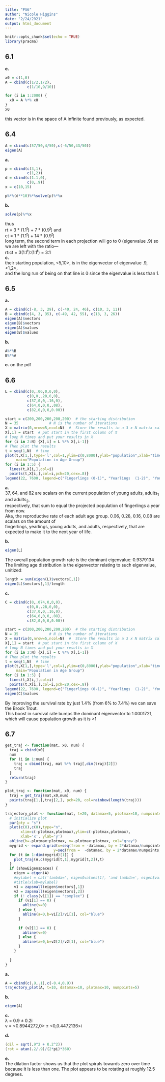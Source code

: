 ```yaml
---
title: "PS6"
author: "Nicole Higgins"
date: "2/24/2021"
output: html_document
---
```


```r
knitr::opts_chunk$set(echo = TRUE)
library(pracma)
```

## 6.1
**e.**
```r
x0 = c(1,0)
A = cbind(c(1/2,1/2),
          c(1/10,9/10))

for (i in 1:2000) {
  x0 = A %*% x0
}
x0
```
this vector is in the space of A infinite found previously, as expected.

## 6.4

```r
A = cbind(c(57/50,4/50),c(-6/50,43/50))
eigen(A)
```
**a.**
```r
p = cbind(c(3,1),
          c(1,2))
d = cbind(c(1.1,0),
          c(0,.9))
x = c(10,15)

p%*%(d**10)%*%solve(p)%*%x
```
**b.**
```r
solve(p)%*%x
```
thus  
rt = 3  * (1.1^t^) + 7 * (0.9^t^) and  
ct = 1 * (1.1^t^) + 14 * (0.9^t^)  
long term, the second term in each projection will go to 0 (eigenvalue .9) so we are left with the ratio—  
rt:ct = 3(1.1^t^):(1.1^t^) = 3:1  
**c.**  
their starting population, <5,10>, is in the eigenvector of eigenvalue .9, <1,2>,  
and the long run of being on that line is 0 since the eigenvalue is less than 1. 

## 6.5

**a.**
```r
A = cbind(c(-8, 3, 29), c(-40, 24, 46), c(10, 3, 11))
B = cbind(c(4, 3, 35), c(-49, 42, 55), c(13, 3, 26))
eigen(A)$vectors
eigen(B)$vectors
eigen(A)$values
eigen(B)$values
```
**b.**
```r
A%*%B
B%*%A
```
**c.**
on the pdf

## 6.6

```r
L = cbind(c(0,.06,0,0,0),
          c(0,0,.28,0,0),
          c(37,0,0,.16,0),
          c(64,0,0,0,.08),
          c(82,0,0,0,0.00))

start = c(200,200,200,200,200)  # the starting distribution
N = 35              # N is the number of iterations
X = matrix(0,nrow=5,ncol=N)  #  Store the results in a 3 x N matrix called X
X[,1] = start  # put start in the first column of X
# loop N times and put your results in X
for (i in 2:N) {X[,i] = L %*% X[,i-1]}
# Then plot the results
t = seq(1,N)  # time
plot(t,X[1,],type='l',col=1,ylim=c(0,8000),ylab="population",xlab="time (year)",
     main="Population in Age Group")
for (i in 1:5) {
  lines(t,X[i,],col=i)
  points(t,X[i,],col=i,pch=20,cex=.8)}
legend(22, 7600, legend=c("Fingerlings (0-1)", "Yearlings  (1-2)", "Young Adults (2-3)","Adults (3-4)","Adults (4-5)"), col=1:5, lty=1)
```

**a.**  
37, 64, and 82 are scalars on the current population of young adults, adults~1~ and adults~2~,  
respectively, that sum to equal the projected population of fingerlings a year from now.  
Aka, the reproductive rate of each adult age group.
0.06, 0.28, 0.16, 0.08 are scalars on the amount of  
fingerlings, yearlings, young adults, and adults, respectively, that are expected to make it to the next year of life.

**b.**
```r
eigen(L)
```
The overall population growth rate is the dominant eigenvalue: 0.9379134
The limiting age distribution is the eigenvector relating to such eigenvalue, unitized: 
```r
length = sum(eigen(L)$vectors[,1])
eigen(L)$vectors[,1]/length
```

**c.**
```r
C = cbind(c(0,.074,0,0,0),
          c(0,0,.28,0,0),
          c(37,0,0,.16,0),
          c(64,0,0,0,.08),
          c(82,0,0,0,0.00))

start = c(200,200,200,200,200)  # the starting distribution
N = 35              # N is the number of iterations
X = matrix(0,nrow=5,ncol=N)  #  Store the results in a 3 x N matrix called X
X[,1] = start  # put start in the first column of X
# loop N times and put your results in X
for (i in 2:N) {X[,i] = C %*% X[,i-1]}
# Then plot the results
t = seq(1,N)  # time
plot(t,X[1,],type='l',col=1,ylim=c(0,8000),ylab="population",xlab="time (year)",
     main="Population in Age Group")
for (i in 1:5) {
  lines(t,X[i,],col=i)
  points(t,X[i,],col=i,pch=20,cex=.8)}
legend(22, 7600, legend=c("Fingerlings (0-1)", "Yearlings  (1-2)", "Young Adults (2-3)","Adults (3-4)","Adults (4-5)"), col=1:5, lty=1)
eigen(C)$values
```
By improving the survival rate by just 1.4% (from 6% to 7.4%) we can save the Brook Trout.  
This boost in survival rate bumps the dominant eigenvector to 1.0001721, which will cause population growth as it is >1

## 6.7

```r
get_traj <- function(mat, x0, num) {
  traj = cbind(x0) 
  num
  for (i in 1:num) {
    traj = cbind(traj, mat %*% traj[,dim(traj)[2]])
    traj
  }
  return(traj)
}

plot_traj <- function(mat, x0, num) {
  traj = get_traj(mat,x0,num)
  points(traj[1,],traj[2,], pch=20, col=rainbow(length(traj)))
}

trajectory_plot <- function(mat, t=20, datamax=5, plotmax=10, numpoints=10, showEigenspaces=TRUE) {
  # initialize plot
  par(pty = "s")
  plot(c(0),c(0),type="n",
       xlim=c(-plotmax,plotmax),ylim=c(-plotmax,plotmax),
       xlab='x', ylab='y')
  abline(h=-plotmax:plotmax, v=-plotmax:plotmax, col="gray")
  mygrid <- expand.grid(x=seq(from = -datamax, by = 2*datamax/numpoints, l = numpoints+1),
                      y=seq(from =  -datamax, by = 2*datamax/numpoints, l = numpoints+1))
  for (t in 1:dim(mygrid)[1]) {
    plot_traj(A,c(mygrid[t,1],mygrid[t,2]),t)
  }
  if (showEigenspaces) {
    eigen = eigen(A)
    #mylabel = cat('lambda=', eigen$values[1], 'and lambda=', eigen$values[2])
    #title(xlab=mylabel)
    v1 = zapsmall(eigen$vectors[,1])
    v2 = zapsmall(eigen$vectors[,2])
    if (! class(v1[1]) == "complex") {
      if (v1[1] == 0) {
        abline(v=0)
      } else {
        abline(a=0,b=v1[2]/v1[1], col="blue")
      } 
      
      if (v2[1] == 0) {
        abline(v=0)
      } else {
        abline(a=0,b=v2[2]/v2[1], col="blue")
      }   
    }
    
  }
}
```
**a.**
```r
A = cbind(c(.9,.1),c(-0.4,0.9))
trajectory_plot(A, t=10, datamax=10, plotmax=10, numpoints=5)
```
**b.**
```r
eigen(A)
```
**c.**  
λ = 0.9 ± 0.2i  
v = <0.8944272,0> ± <0,0.4472136>i  
  
**d.**  
```r
(dil = sqrt(.9^2 + 0.2^2))
(rot = atan(.2/.9)/(2*pi)*360)
```
**e.**  
The dilation factor shows us that the plot spirals towards zero over time because it is less than one. The plot appears to be rotating at roughly 12.5 degrees.



 










